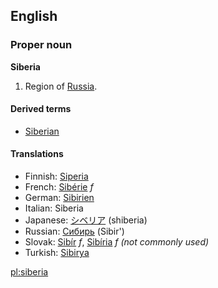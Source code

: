 ==English==

===Proper noun===
'''Siberia'''

#Region of [[Russia]].

====Derived terms====
*[[Siberian]]

====Translations====
*Finnish: [[Siperia]]
*French: [[Sibérie]] ''f''
*German: [[Sibirien]]
*Italian: Siberia
*Japanese: [[シベリア]] (shiberia)
*Russian: [[Сибирь]] (Sibir')
*Slovak: [[Sibír]] ''f'', [[Sibíria]] ''f (not commonly used)''
*Turkish: [[Sibirya]]

[[pl:siberia]]
